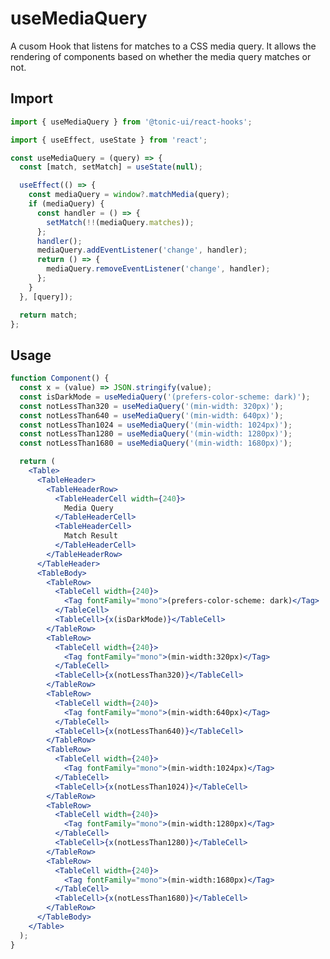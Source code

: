 # useMediaQuery

A cusom Hook that listens for matches to a CSS media query. It allows the rendering of components based on whether the media query matches or not.

## Import

```js
import { useMediaQuery } from '@tonic-ui/react-hooks';
```

```js
import { useEffect, useState } from 'react';

const useMediaQuery = (query) => {
  const [match, setMatch] = useState(null);

  useEffect(() => {
    const mediaQuery = window?.matchMedia(query);
    if (mediaQuery) {
      const handler = () => {
        setMatch(!!(mediaQuery.matches));
      };
      handler();
      mediaQuery.addEventListener('change', handler);
      return () => {
        mediaQuery.removeEventListener('change', handler);
      };
    }
  }, [query]);

  return match;
};
```

## Usage

```jsx
function Component() {
  const x = (value) => JSON.stringify(value);
  const isDarkMode = useMediaQuery('(prefers-color-scheme: dark)');
  const notLessThan320 = useMediaQuery('(min-width: 320px)');
  const notLessThan640 = useMediaQuery('(min-width: 640px)');
  const notLessThan1024 = useMediaQuery('(min-width: 1024px)');
  const notLessThan1280 = useMediaQuery('(min-width: 1280px)');
  const notLessThan1680 = useMediaQuery('(min-width: 1680px)');

  return (
    <Table>
      <TableHeader>
        <TableHeaderRow>
          <TableHeaderCell width={240}>
            Media Query
          </TableHeaderCell>
          <TableHeaderCell>
            Match Result
          </TableHeaderCell>
        </TableHeaderRow>
      </TableHeader>
      <TableBody>
        <TableRow>
          <TableCell width={240}>
            <Tag fontFamily="mono">(prefers-color-scheme: dark)</Tag>
          </TableCell>
          <TableCell>{x(isDarkMode)}</TableCell>
        </TableRow>
        <TableRow>
          <TableCell width={240}>
            <Tag fontFamily="mono">(min-width:320px)</Tag>
          </TableCell>
          <TableCell>{x(notLessThan320)}</TableCell>
        </TableRow>
        <TableRow>
          <TableCell width={240}>
            <Tag fontFamily="mono">(min-width:640px)</Tag>
          </TableCell>
          <TableCell>{x(notLessThan640)}</TableCell>
        </TableRow>
        <TableRow>
          <TableCell width={240}>
            <Tag fontFamily="mono">(min-width:1024px)</Tag>
          </TableCell>
          <TableCell>{x(notLessThan1024)}</TableCell>
        </TableRow>
        <TableRow>
          <TableCell width={240}>
            <Tag fontFamily="mono">(min-width:1280px)</Tag>
          </TableCell>
          <TableCell>{x(notLessThan1280)}</TableCell>
        </TableRow>
        <TableRow>
          <TableCell width={240}>
            <Tag fontFamily="mono">(min-width:1680px)</Tag>
          </TableCell>
          <TableCell>{x(notLessThan1680)}</TableCell>
        </TableRow>
      </TableBody>
    </Table>
  );
}
```
